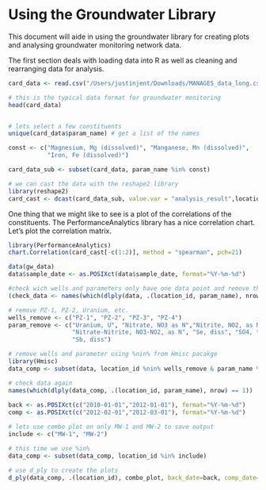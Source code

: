 <!--
%\VignetteEngine{knitr::knitr}
%\VignetteIndexEntry{Using the Groundwater Library}
-->

Using the Groundwater Library
========================================================

This document will aide in using the groundwater library for creating plots and analysing groundwater monitoring network data. 

The first section deals with loading data into R as well as cleaning and rearranging data for analysis. 

```r
card_data <- read.csv("/Users/justinjent/Downloads/MANAGES_data_long.csv", header=TRUE)

# this is the typical data format for groundwater monitoring
head(card_data)


# lets select a few constituents
unique(card_data$param_name) # get a list of the names

const <- c("Magnesium, Mg (dissolved)", "Manganese, Mn (dissolved)",
           "Iron, Fe (dissolved)")

card_data_sub <- subset(card_data, param_name %in% const)

# we can cast the data with the reshape2 library
library(reshape2)
card_cast <- dcast(card_data_sub, value.var = "analysis_result",location_id + sample_date ~ param_name)

```

One thing that we might like to see is a plot of the correlations of the constituents. The PerformanceAnalytics library has a nice correlation chart. Let's plot the correlation matrix.

```r
library(PerformanceAnalytics)
chart.Correlation(card_cast[-c(1:2)], method = "spearman", pch=21)
```

```r
data(gw_data)
data$sample_date <- as.POSIXct(data$sample_date, format="%Y-%m-%d")

#check wich wells and parameters only have one data point and remove those
(check_data <- names(which(dlply(data, .(location_id, param_name), nrow) == 1)))

# remove PZ-1, PZ-2, Uranium, etc.
wells_remove <- c("PZ-1", "PZ-2", "PZ-3", "PZ-4")
param_remove <- c("Uranium, U", "Nitrate, NO3 as N","Nitrite, NO2, as N",
                  "Nitrate-Nitrite, NO3-NO2, as N", "Se, diss", "SO4, tot",
                  "Sb, diss")

# remove wells and parameter using %nin% from Hmisc pacakge
library(Hmisc)
data_comp <- subset(data, location_id %nin% wells_remove & param_name %nin% param_remove)

# check data again
names(which(dlply(data_comp, .(location_id, param_name), nrow) == 1))
 
back <- as.POSIXct(c("2010-01-01","2012-01-01"), format="%Y-%m-%d")
comp <- as.POSIXct(c("2012-02-01","2012-03-01"), format="%Y-%m-%d")

# lets use combo plot on only MW-1 and MW-2 to save output
include <- c("MW-1", "MW-2")

# this time we use %in%
data_comp <- subset(data_comp, location_id %in% include)

# use d_ply to create the plots
d_ply(data_comp, .(location_id), combo_plot, back_date=back, comp_date=comp, .print=TRUE)
```

